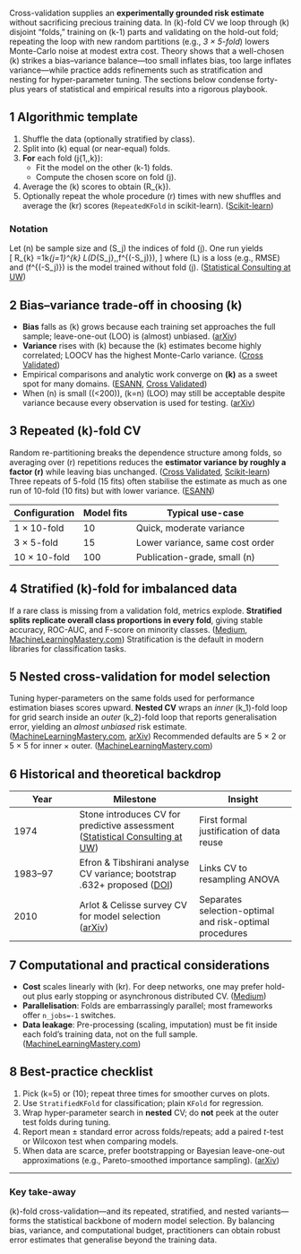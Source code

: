Cross-validation supplies an **experimentally grounded risk estimate** without sacrificing precious training data.  In \(k\)-fold CV we loop through \(k\) disjoint “folds,” training on \(k-1\) parts and validating on the hold-out fold; repeating the loop with new random partitions (e.g., *3 × 5-fold*) lowers Monte-Carlo noise at modest extra cost.  Theory shows that a well-chosen \(k\) strikes a bias–variance balance—too small inflates bias, too large inflates variance—while practice adds refinements such as stratification and nesting for hyper-parameter tuning.  The sections below condense forty-plus years of statistical and empirical results into a rigorous playbook.

## 1 Algorithmic template

1. Shuffle the data (optionally stratified by class).  
2. Split into \(k\) equal (or near-equal) folds.  
3. **For** each fold \(j\in\{1,\dots ,k\}\):  
   - Fit the model on the other \(k-1\) folds.  
   - Compute the chosen score on fold \(j\).  
4. Average the \(k\) scores to obtain \(\hat R_{k\text{-CV}}\).  
5. Optionally repeat the whole procedure \(r\) times with new shuffles and average the \(kr\) scores (``RepeatedKFold`` in scikit-learn). ([Scikit-learn](https://scikit-learn.org/stable/modules/generated/sklearn.model_selection.RepeatedKFold.html))

### Notation  
Let \(n\) be sample size and \(S_j\) the indices of fold \(j\).  One run yields  
\[
  \hat R_{k\text{-CV}}
    =\frac1k\sum_{j=1}^{k}
      L\bigl(D_{S_j},\,\hat f^{(-S_j)}\bigr),
\]
where \(L\) is a loss (e.g., RMSE) and \(\hat f^{(-S_j)}\) is the model trained without fold \(j\). ([Statistical Consulting at UW](https://sites.stat.washington.edu/courses/stat527/s13/readings/Stone1974.pdf))

## 2 Bias–variance trade-off in choosing \(k\)

* **Bias** falls as \(k\) grows because each training set approaches the full sample; leave-one-out (LOO) is (almost) unbiased. ([arXiv](https://arxiv.org/abs/0907.4728))  
* **Variance** rises with \(k\) because the \(k\) estimates become highly correlated; LOOCV has the highest Monte-Carlo variance. ([Cross Validated](https://stats.stackexchange.com/questions/178388/high-variance-of-leave-one-out-cross-validation))  
* Empirical comparisons and analytic work converge on **\(k\in[5,10]\)** as a sweet spot for many domains. ([ESANN](https://www.esann.org/sites/default/files/proceedings/legacy/es2012-62.pdf), [Cross Validated](https://stats.stackexchange.com/questions/27730/choice-of-k-in-k-fold-cross-validation))  
* When \(n\) is small (\(<200\)), \(k=n\) (LOO) may still be acceptable despite variance because every observation is used for testing. ([arXiv](https://arxiv.org/abs/0907.4728))  

## 3 Repeated \(k\)-fold CV

Random re-partitioning breaks the dependence structure among folds, so averaging over \(r\) repetitions reduces the **estimator variance by roughly a factor \(r\)** while leaving bias unchanged. ([Cross Validated](https://stats.stackexchange.com/questions/61783/bias-and-variance-in-leave-one-out-vs-k-fold-cross-validation), [Scikit-learn](https://scikit-learn.org/stable/modules/generated/sklearn.model_selection.RepeatedKFold.html))  Three repeats of 5-fold (15 fits) often stabilise the estimate as much as one run of 10-fold (10 fits) but with lower variance. ([ESANN](https://www.esann.org/sites/default/files/proceedings/legacy/es2012-62.pdf))  

| Configuration | Model fits | Typical use-case |
|---------------|-----------|------------------|
| 1 × 10-fold | 10 | Quick, moderate variance |
| 3 × 5-fold  | 15 | Lower variance, same cost order |
| 10 × 10-fold | 100 | Publication-grade, small \(n\) |

## 4 Stratified \(k\)-fold for imbalanced data

If a rare class is missing from a validation fold, metrics explode.  **Stratified splits replicate overall class proportions in every fold**, giving stable accuracy, ROC-AUC, and F-score on minority classes. ([Medium](https://medium.com/%40juanc.olamendy/a-comprehensive-guide-to-stratified-k-fold-cross-validation-for-unbalanced-data-014691060f17), [MachineLearningMastery.com](https://www.machinelearningmastery.com/nested-cross-validation-for-machine-learning-with-python/))  Stratification is the default in modern libraries for classification tasks.

## 5 Nested cross-validation for model selection

Tuning hyper-parameters on the same folds used for performance estimation biases scores upward.  **Nested CV** wraps an *inner* \(k_1\)-fold loop for grid search inside an *outer* \(k_2\)-fold loop that reports generalisation error, yielding an *almost unbiased* risk estimate. ([MachineLearningMastery.com](https://www.machinelearningmastery.com/nested-cross-validation-for-machine-learning-with-python/), [arXiv](https://arxiv.org/abs/0907.4728))  Recommended defaults are 5 × 2 or 5 × 5 for inner × outer. ([MachineLearningMastery.com](https://www.machinelearningmastery.com/nested-cross-validation-for-machine-learning-with-python/))

## 6 Historical and theoretical backdrop

| Year | Milestone | Insight |
|------|-----------|---------|
| 1974 | Stone introduces CV for predictive assessment ([Statistical Consulting at UW](https://sites.stat.washington.edu/courses/stat527/s13/readings/Stone1974.pdf)) | First formal justification of data reuse |
| 1983–97 | Efron & Tibshirani analyse CV variance; bootstrap .632+ proposed ([DOI](https://doi.org/10.2307%2F2965703)) | Links CV to resampling ANOVA |
| 2010 | Arlot & Celisse survey CV for model selection ([arXiv](https://arxiv.org/abs/0907.4728)) | Separates selection-optimal and risk-optimal procedures |

## 7 Computational and practical considerations

* **Cost** scales linearly with \(k\cdot r\).  For deep networks, one may prefer hold-out plus early stopping or asynchronous distributed CV. ([Medium](https://medium.com/ai-enthusiast/k-fold-cross-validation-a-tale-of-reliable-testing-in-machine-learning-87bcca533773))  
* **Parallelisation**: Folds are embarrassingly parallel; most frameworks offer `n_jobs=-1` switches.  
* **Data leakage**: Pre-processing (scaling, imputation) must be fit inside each fold’s training data, not on the full sample. ([MachineLearningMastery.com](https://www.machinelearningmastery.com/nested-cross-validation-for-machine-learning-with-python/))  

## 8 Best-practice checklist

1. Pick \(k=5\) or \(10\); repeat three times for smoother curves on plots.  
2. Use `StratifiedKFold` for classification; plain `KFold` for regression.  
3. Wrap hyper-parameter search in **nested** CV; do **not** peek at the outer test folds during tuning.  
4. Report mean ± standard error across folds/repeats; add a paired *t*-test or Wilcoxon test when comparing models.  
5. When data are scarce, prefer bootstrapping or Bayesian leave-one-out approximations (e.g., Pareto-smoothed importance sampling). ([arXiv](https://arxiv.org/abs/0907.4728))  

---

### Key take-away  
\(k\)-fold cross-validation—and its repeated, stratified, and nested variants—forms the statistical backbone of modern model selection.  By balancing bias, variance, and computational budget, practitioners can obtain robust error estimates that generalise beyond the training data.
